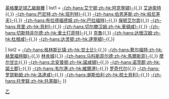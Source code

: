 {{Navbox
| name  = 英乙2009-10
| title = [[2009年至2010年英格蘭足球乙級聯賽|2009/10年]]{{,}}[[英格蘭足球乙級聯賽]]
| list1 = [[艾宁顿斯坦利足球俱乐部|-{zh-hans:艾宁顿;zh-hk:阿克寧頓}-]]{{,}} [[艾迪索特镇足球俱乐部|艾迪索特]]{{,}} [[巴尼特足球俱乐部|-{zh-hans:巴尼特;zh-hk:班列特}-]]{{,}} [[伯恩茅斯足球俱乐部|-{zh-hans:伯恩茅斯;zh-hk:般尼茅夫}-]]{{,}} [[布拉德福德城足球俱乐部|-{zh-hans:布拉德福德城;zh-hk:巴拉福特}-]]{{,}} [[保顿艾尔宾足球俱乐部|保顿艾尔宾]]{{,}} [[貝里足球俱樂部|-{zh-hans:貝里;zh-hk:貝利}-]]{{,}} [[切尔滕汉姆足球俱乐部|-{zh-hans:切尔滕汉姆;zh-hk:車頓咸}-]]{{,}} [[切斯特菲尔德足球俱乐部|-{zh-hans:切斯特非尔德;zh-hk:車士打菲特}-]]{{,}} [[克鲁足球俱乐部|克魯]]{{,}} [[达根汉姆和雷德布里奇足球俱乐部|-{zh-hans:达根汉姆;zh-hk:杜根咸}-]]{{,}} [[达灵顿足球俱乐部|-{zh-hans:达灵顿;zh-hk:達寧頓}-]]{{,}} 

| list2 = [[格林斯比镇足球俱乐部|-{zh-hans:格林斯比镇;zh-hk:甘士比}-]]{{,}} [[靴尔福特联足球俱乐部|-{zh-hans:靴尔福特;zh-hk:赫里福特聯}-]]{{,}} [[林肯城足球俱乐部|林肯城]]{{,}} [[马科斯菲尔德足球俱乐部|-{zh-hans:马科斯菲尔德;zh-hk:馬爾斯菲}-]]{{,}} [[摩尔甘比足球俱乐部|摩尔甘比]]{{,}} [[北安普顿足球俱乐部|-{zh-hans:北安普顿;zh-hk:諾咸頓}-]]{{,}} [[諾士郡足球會|-{zh-hans:诺茨郡;zh-hk:諾士郡}-]]{{,}} [[韦尔港足球俱乐部|-{zh-hans:韦尔港;zh-hk:維爾港}-]]{{,}} [[罗奇代尔足球俱乐部|罗奇代尔]]{{,}} [[罗瑟勒姆足球俱乐部|-{zh-hans:罗瑟勒姆;zh-hk:洛達咸}-]]{{,}} [[谢斯伯利足球俱乐部|-{zh-hans:谢斯伯利;zh-hk:梳士貝利}-]]{{,}} [[托奎联足球俱乐部|-{zh-hans:托奎联;zh-hk:托基聯}-]]
}}<noinclude>
[[Category:英格兰足球联赛模板|乙]]
</noinclude>